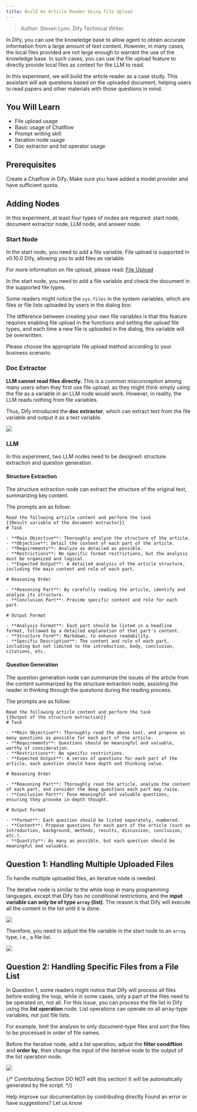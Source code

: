 ```yaml
---
title: Build An Article Reader Using File Upload
---
```



> Author: Steven Lynn. Dify Technical Writer.

In Dify, you can use the knowledge base to allow agent to obtain accurate information from a large amount of text content. However, in many cases, the local files provided are not large enough to warrant the use of the knowledge base. In such cases, you can use the file upload feature to directly provide local files as context for the LLM to read.

In this experiment, we will build the article reader as a case study. This assistant will ask questions based on the uploaded document, helping users to read papers and other materials with those questions in mind.

## You Will Learn

* File upload usage
* Basic usage of Chatflow
* Prompt writing skill
* Iteration node usage
* Doc extractor and list operator usage

## **Prerequisites**

Create a Chatflow in Dify. Make sure you have added a model provider and have sufficient quota.


## **Adding Nodes**

In this experiment, at least four types of nodes are required: start node, document extractor node, LLM node, and answer node.

### **Start Node**

In the start node, you need to add a file variable. File upload is supported in v0.10.0 Dify, allowing you to add files as variable.

For more information on file upload, please read: [File Upload](/en/guides/workflow/file-upload)

In the start node, you need to add a file variable and check the document in the supported file types.



Some readers might notice the `sys.files` in the system variables, which are files or file lists uploaded by users in the dialog box.

The difference between creating your own file variables is that this feature requires enabling file upload in the functions and setting the upload file types, and each time a new file is uploaded in the dialog, this variable will be overwritten.



Please choose the appropriate file upload method according to your business scenario.

### **Doc Extractor**

**LLM cannot read files directly.** This is a common misconception among many users when they first use file upload, as they might think simply using the file as a variable in an LLM node would work. However, in reality, the LLM reads nothing from file variables.

Thus, Dify introduced the **doc extractor**, which can extract text from the file variable and output it as a text variable.

![](https://assets-docs.dify.ai/dify-enterprise-mintlify/en/workshop/intermediate/bc4b1492bd10ef782457ec6a709997f9.png)

### **LLM**

In this experiment, two LLM nodes need to be designed: structure extraction and question generation.

#### **Structure Extraction**

The structure extraction node can extract the structure of the original text, summarizing key content.

The prompts are as follow:

```
Read the following article content and perform the task
{{Result variable of the document extractor}}
# Task

- **Main Objective**: Thoroughly analyze the structure of the article.
- **Objective**: Detail the content of each part of the article.
- **Requirements**: Analyze as detailed as possible.
- **Restrictions**: No specific format restrictions, but the analysis must be organized and logical.
- **Expected Output**: A detailed analysis of the article structure, including the main content and role of each part.

# Reasoning Order

- **Reasoning Part**: By carefully reading the article, identify and analyze its structure.
- **Conclusion Part**: Provide specific content and role for each part.

# Output Format

- **Analysis Format**: Each part should be listed in a headline format, followed by a detailed explanation of that part's content.
- **Structure Form**: Markdown, to enhance readability.
- **Specific Description**: The content and role of each part, including but not limited to the introduction, body, conclusion, citations, etc.
```

#### **Question Generation**

The question generation node can summarize the issues of the article from the content summarized by the structure extraction node, assisting the reader in thinking through the questions during the reading process.

The prompts are as follow:

```
Read the following article content and perform the task
{{Output of the structure extraction}}
# Task

- **Main Objective**: Thoroughly read the above text, and propose as many questions as possible for each part of the article.
- **Requirements**: Questions should be meaningful and valuable, worthy of consideration.
- **Restrictions**: No specific restrictions.
- **Expected Output**: A series of questions for each part of the article, each question should have depth and thinking value.

# Reasoning Order

- **Reasoning Part**: Thoroughly read the article, analyze the content of each part, and consider the deep questions each part may raise.
- **Conclusion Part**: Pose meaningful and valuable questions, ensuring they provoke in-depth thought.

# Output Format

- **Format**: Each question should be listed separately, numbered.
- **Content**: Propose questions for each part of the article (such as introduction, background, methods, results, discussion, conclusion, etc.).
- **Quantity**: As many as possible, but each question should be meaningful and valuable.
```

## **Question 1: Handling Multiple Uploaded Files**

To handle multiple uploaded files, an iterative node is needed.

The iterative node is similar to the while loop in many programming languages, except that Dify has no conditional restrictions, and the **input variable can only be of type `array` (list)**. The reason is that Dify will execute all the content in the list until it is done.

![](https://assets-docs.dify.ai/dify-enterprise-mintlify/en/workshop/intermediate/cc9cbf8b718b8abbf84cd8649a08c1a3.png)

Therefore, you need to adjust the file variable in the start node to an `array` type, i.e., a file list.

![](https://assets-docs.dify.ai/dify-enterprise-mintlify/en/workshop/intermediate/8eff802e3e1e3da466c5dc9ac56c50f2.png)

## **Question 2: Handling Specific Files from a File List**

In Question 1, some readers might notice that Dify will process all files before ending the loop, while in some cases, only a part of the files need to be operated on, not all. For this issue, you can process the file list in Dify using the **list operation** node. List operations can operate on all array-type variables, not just file lists.

For example, limit the analysis to only document-type files and sort the files to be processed in order of file names.

Before the iterative node, add a list operation, adjust the **filter condiftion** and **order by**, then change the input of the iterative node to the output of the list operation node.

![](https://assets-docs.dify.ai/dify-enterprise-mintlify/en/workshop/intermediate/287690e1fef87af270c0d5020d25d6cf.png)

{/*
Contributing Section
DO NOT edit this section!
It will be automatically generated by the script.
*/}

<CardGroup cols="2">
    <Card
        title="Edit this page"
        icon="pen-to-square"
        href="https://github.com/langgenius/dify-docs/edit/main/en/workshop/intermediate/article-reader.mdx"
    >
        Help improve our documentation by contributing directly
    </Card>
    <Card
        title="Report an issue"
        icon="github"
        href="https://github.com/langgenius/dify-docs/issues/new?title=Documentation%20Issue%3A%20le-rea&body=%23%23%20Issue%20Description%0A%3C%21--%20Please%20briefly%20describe%20the%20issue%20you%20found%20--%3E%0A%0A%23%23%20Page%20Link%0Ahttps%3A%2F%2Fgithub.com%2Flanggenius%2Fdify-docs%2Fblob%2Fmain%2Fen/workshop/intermediate%2Farticle-reader.mdx%0A%0A%23%23%20Suggested%20Changes%0A%3C%21--%20If%20you%20have%20specific%20suggestions%20for%20changes%2C%20please%20describe%20them%20here%20--%3E%0A%0A%3C%21--%20Thank%20you%20for%20helping%20improve%20our%20documentation%21%20--%3E"
    >
        Found an error or have suggestions? Let us know
    </Card>
</CardGroup>

